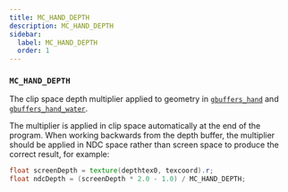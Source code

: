 ```yaml
---
title: MC_HAND_DEPTH
description: MC_HAND_DEPTH
sidebar:
  label: MC_HAND_DEPTH
  order: 1
---
```


### `MC_HAND_DEPTH`

The clip space depth multiplier applied to geometry in [`gbuffers_hand`](/reference/programs/gbuffers) and [`gbuffers_hand_water`](/reference/programs/gbuffers).

The multiplier is applied in clip space automatically at the end of the program. When working backwards from the depth buffer, the multiplier should be applied in NDC space rather than screen space to produce the correct result, for example:

```glsl
float screenDepth = texture(depthtex0, texcoord).r;
float ndcDepth = (screenDepth * 2.0 - 1.0) / MC_HAND_DEPTH;
```